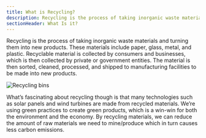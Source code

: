 ```yaml
---
title: What is Recycling?
description: Recycling is the process of taking inorganic waste materials and turning them into new products
sectionHeader: What Is it?
---
```


Recycling is the process of taking inorganic waste materials and turning them into new products.
These materials include paper, glass, metal, and plastic.
Recyclable material is collected by consumers and businesses, which is then collected by private or government entities.
The material is then sorted, cleaned, processed, and shipped to manufacturing facilities to be made into new products.

<img src="/images/rec_what.avif" alt="Recycling bins" />

What’s fascinating about recycling though is that many technologies such as solar panels and wind turbines are made from recycled materials.
We’re using green practices to create green products, which is a win-win for both the environment and the economy.
By recycling materials, we can reduce the amount of raw materials we need to mine/produce which in turn causes less carbon emissions.
